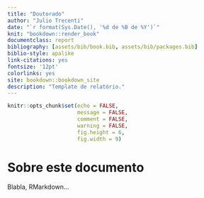 ```yaml
---
title: "Doutorado"
author: "Julio Trecenti"
date: "`r format(Sys.Date(), '%d de %B de %Y')`"
knit: "bookdown::render_book"
documentclass: report
bibliography: [assets/bib/book.bib, assets/bib/packages.bib]
biblio-style: apalike
link-citations: yes
fontsize: '12pt'
colorlinks: yes 
site: bookdown::bookdown_site
description: "Template de relatório."
---
```


```r
knitr::opts_chunk$set(echo = FALSE, 
                      message = FALSE, 
                      comment = FALSE, 
                      warning = FALSE, 
                      fig.height = 6, 
                      fig.width = 9)
```

# Sobre este documento

Blabla, RMarkdown...

